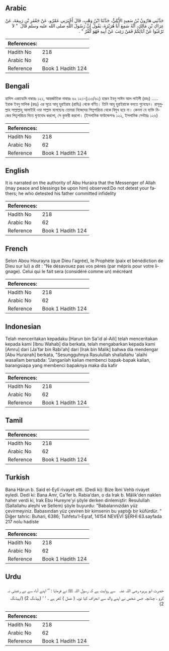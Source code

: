 ## Arabic


<div dir="rtl" lang="ar" style={{fontSize:'larger',backgroundColor:'#f8f9fa',padding:20}}>
حَدَّثَنِي هَارُونُ بْنُ سَعِيدٍ الأَيْلِيُّ، حَدَّثَنَا ابْنُ وَهْبٍ، قَالَ أَخْبَرَنِي عَمْرٌو، عَنْ جَعْفَرِ بْنِ رَبِيعَةَ، عَنْ عِرَاكِ بْنِ مَالِكٍ، أَنَّهُ سَمِعَ أَبَا هُرَيْرَةَ، يَقُولُ إِنَّ رَسُولَ اللَّهِ صلى الله عليه وسلم قَالَ ‏ "‏ لاَ تَرْغَبُوا عَنْ آبَائِكُمْ فَمَنْ رَغِبَ عَنْ أَبِيهِ فَهُوَ كُفْرٌ ‏"‏ ‏.‏
</div>
<div style={{backgroundColor:'#f8f9fa',padding:20, marginBottom: 10}}><table> <thead> <tr> <th>References:</th> <th></th> </tr> </thead> <tbody><tr><td>Hadith No</td><td>218</td></tr><tr><td>Arabic No</td><td>62</td></tr><tr><td>Reference</td><td>Book 1 Hadith 124</td></tr></tbody></table></div>

## Bengali


<div dir="ltr" lang="bn" style={{fontSize:'larger',backgroundColor:'#f8f9fa',padding:20}}>
হাদিস একাডেমি নাম্বারঃ ১২১, আন্তর্জাতিক নাম্বারঃ ৬২ ১২১-(১১৩/৬২) হারূন ইবনু সাঈদ আল লাইলী (রহঃ) ..... ইরাক ইবনু মালিক (রহঃ) এর সূত্রে আবূ হুরাইরাহ (রাযিঃ) থেকে বর্ণিত। তিনি আবূ হুরাইরাকে বলতে শুনেছেন। রাসূলুল্লাহ সাল্লাল্লাহু আলাইহি ওয়া সাল্লাম বলেছেনঃ তোমরা নিজেদের পিতৃপরিচয় থেকে বিমুখ হয়ে না। কেননা যে ব্যক্তি নিজের পিতৃপরিচয় দিতে ঘৃণাবোধ করলো, সে কুফরী করলো। (ইসলামিক ফাউন্ডেশনঃ ১২২, ইসলামিক সেন্টারঃ ১২৬)
</div>
<div style={{backgroundColor:'#f8f9fa',padding:20, marginBottom: 10}}><table> <thead> <tr> <th>References:</th> <th></th> </tr> </thead> <tbody><tr><td>Hadith No</td><td>218</td></tr><tr><td>Arabic No</td><td>62</td></tr><tr><td>Reference</td><td>Book 1 Hadith 124</td></tr></tbody></table></div>

## English


<div dir="ltr" lang="en" style={{fontSize:'larger',backgroundColor:'#f8f9fa',padding:20}}>
It is narrated on the authority of Abu Huraira that the Messenger of Allah (may peace and blessings be upon him) observed:Do not detest your fathers; he who detested his father committed infidelity
</div>
<div style={{backgroundColor:'#f8f9fa',padding:20, marginBottom: 10}}><table> <thead> <tr> <th>References:</th> <th></th> </tr> </thead> <tbody><tr><td>Hadith No</td><td>218</td></tr><tr><td>Arabic No</td><td>62</td></tr><tr><td>Reference</td><td>Book 1 Hadith 124</td></tr></tbody></table></div>

## French


<div dir="ltr" lang="fr" style={{fontSize:'larger',backgroundColor:'#f8f9fa',padding:20}}>
Selon Abou Hourayra (que Dieu l'agrée), le Prophète (paix et bénédiction de Dieu sur lui) a dit : "Ne désavouez pas vos pères (par mépris pour votre lignage). Celui qui le fait sera (considéré comme un) mécréant
</div>
<div style={{backgroundColor:'#f8f9fa',padding:20, marginBottom: 10}}><table> <thead> <tr> <th>References:</th> <th></th> </tr> </thead> <tbody><tr><td>Hadith No</td><td>218</td></tr><tr><td>Arabic No</td><td>62</td></tr><tr><td>Reference</td><td>Book 1 Hadith 124</td></tr></tbody></table></div>

## Indonesian


<div dir="ltr" lang="id" style={{fontSize:'larger',backgroundColor:'#f8f9fa',padding:20}}>
Telah menceritakan kepadaku [Harun bin Sa'id al-Aili] telah menceritakan kepada kami [Ibnu Wahab] dia berkata, telah mengabarkan kepada kami [Amru] dari [Ja'far bin Rabi'ah] dari [Irak bin Malik] bahwa dia mendengar [Abu Hurairah] berkata, "Sesungguhnya Rasulullah shallallahu 'alaihi wasallam bersabda: "Janganlah kalian membenci bapak-bapak kalian, barangsiapa yang membenci bapaknya maka dia kafir
</div>
<div style={{backgroundColor:'#f8f9fa',padding:20, marginBottom: 10}}><table> <thead> <tr> <th>References:</th> <th></th> </tr> </thead> <tbody><tr><td>Hadith No</td><td>218</td></tr><tr><td>Arabic No</td><td>62</td></tr><tr><td>Reference</td><td>Book 1 Hadith 124</td></tr></tbody></table></div>

## Tamil


<div dir="ltr" lang="ta" style={{fontSize:'larger',backgroundColor:'#f8f9fa',padding:20}}>

</div>
<div style={{backgroundColor:'#f8f9fa',padding:20, marginBottom: 10}}><table> <thead> <tr> <th>References:</th> <th></th> </tr> </thead> <tbody><tr><td>Hadith No</td><td>218</td></tr><tr><td>Arabic No</td><td>62</td></tr><tr><td>Reference</td><td>Book 1 Hadith 124</td></tr></tbody></table></div>

## Turkish


<div dir="ltr" lang="tr" style={{fontSize:'larger',backgroundColor:'#f8f9fa',padding:20}}>
Bana Hârun b. Said el-Eylî rivayet etti. (Dedi ki): Bize İbni Vehb rivayet eyledi. Dedi ki: Bana Amr, Ca'fer b. Rabia'dan, o da Irak b. Mâlik'den naklen haher verdi ki, Irak Ebu Hureyre'yi şöyle derken dinlemiştir: Resulullah (Sallallahu aleyhi ve Sellem) şöyle buyurdu: "Babalarınızdan yüz çevirmeyiniz. Babasından yüz çeviren bir kimsenin bu yaptığı bir küfürdür. " Diğer tahric: Buhari, 6386; Tuhfetu'l-Eşraf, 14154 NEVEVİ ŞERHİ 63.sayfada 217 nolu hadiste
</div>
<div style={{backgroundColor:'#f8f9fa',padding:20, marginBottom: 10}}><table> <thead> <tr> <th>References:</th> <th></th> </tr> </thead> <tbody><tr><td>Hadith No</td><td>218</td></tr><tr><td>Arabic No</td><td>62</td></tr><tr><td>Reference</td><td>Book 1 Hadith 124</td></tr></tbody></table></div>

## Urdu


<div dir="rtl" lang="ur" style={{fontSize:'larger',backgroundColor:'#f8f9fa',padding:20}}>
حضرت ابو ہریرہ ‌رضی ‌اللہ ‌عنہ ‌ ‌ سے روایت ہے کہ رسول اللہ ﷺ نے فرمایا : ’’ اپنے آباء سے بے رغبتی نہ کرو ، چنانچہ جس شخص نے اپنے والد سے انحراف کیا تویہ ( عمل ) کفر ہے ۔ ‘ ‘ (ہیڈنگ 2) (/ہیڈنگ 2)
</div>
<div style={{backgroundColor:'#f8f9fa',padding:20, marginBottom: 10}}><table> <thead> <tr> <th>References:</th> <th></th> </tr> </thead> <tbody><tr><td>Hadith No</td><td>218</td></tr><tr><td>Arabic No</td><td>62</td></tr><tr><td>Reference</td><td>Book 1 Hadith 124</td></tr></tbody></table></div>
